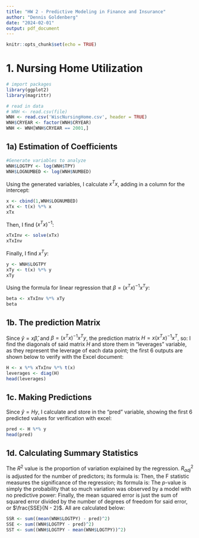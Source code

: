 ```yaml
---
title: "HW 2 - Predictive Modeling in Finance and Insurance"
author: "Dennis Goldenberg"
date: "2024-02-01"
output: pdf_document
---
```


```r
knitr::opts_chunk$set(echo = TRUE)
```

# 1. Nursing Home Utilization

```r
# import packages
library(ggplot2)
library(magrittr)
```

```r
# read in data
# WNH <- read.csv(file)
WNH <- read.csv('WiscNursingHome.csv', header = TRUE)
WNH$CRYEAR <- factor(WNH$CRYEAR)
WNH <- WNH[WNH$CRYEAR == 2001,]
```


## 1a) Estimation of Coefficients

```r
#Generate variables to analyze
WNH$LOGTPY <- log(WNH$TPY)
WNH$LOGNUMBED <- log(WNH$NUMBED)
```

Using the generated variables, I calculate $x^Tx$, adding in a column for the intercept:
```r
x <- cbind(1,WNH$LOGNUMBED)
xTx <- t(x) %*% x
xTx
```

Then, I find $\left(x^Tx\right)^{-1}$:

```r
xTxInv <- solve(xTx)
xTxInv
```

Finally, I find $x^Ty$:
```r
y <- WNH$LOGTPY
xTy <- t(x) %*% y
xTy
```

Using the formula for linear regression that $\beta = (x^Tx)^{-1}x^Ty$:
```r
beta <- xTxInv %*% xTy
beta
```


## 1b. The prediction Matrix
Since $\hat{y} = x\hat{\beta}$, and $\beta = (x^Tx)^{-1}x^Ty$, the prediction matrix $H = x\left(x^Tx\right)^{-1}x^T$, so:
\begin{equation*}
\hat{y} = x(x^Tx)^{-1}x^Ty = Hy
\end{equation*}
I find the diagonals of said matrix $H$ and store them in "leverages" variable, as they represent the leverage of each data point; the first 6 outputs are shown below to verify with the Excel document:

```r
H <- x %*% xTxInv %*% t(x)
leverages <- diag(H)
head(leverages)
```

## 1c. Making Predictions

Since $\hat{y} = Hy$, I calculate and store in the "pred" variable, showing the first 6 predicted values for verification with excel:
```r
pred <- H %*% y 
head(pred)
```

## 1d. Calculating Summary Statistics
The $R^2$ value is the proportion of variation explained by the regression. $R^2_{adj}$ is adjusted for the number of predictors; its formula is:
\begin{equation*}
R^2_{adj} = 1 - \frac{\frac{SSE}{n - p - 1}}{\frac{SST}{n - 1}} = 1 - \frac{\frac{SSE}{n - 2}}{\frac{SST}{n - 1}}
\end{equation*}
Then, the F statistic measures the significance of the regression; its formula is:
\begin{equation*}
F_{stat} = \frac{\frac{SST - SSE}{p}}{\frac{SSE}{N - (p + 1)}} = \frac{SST - SSE}{\frac{SSE}{N - 2}}
\end{equation*}
The $p$-value is simply the probability that so much variation was observed by a model with no predictive power:
\begin{equation*}
p = \mathbb{P}(F \geq F_{stat}), \text{ where } F \sim \text{F-dist}(1,N - 2)
\end{equation*}
Finally, the mean squared error is just the sum of squared error divided by the number of degrees of freedom for said error, or $\frac{SSE}{N - 2}$. All are calculated below:

```r
SSR <- sum((mean(WNH$LOGTPY) - pred)^2)
SSE <- sum((WNH$LOGTPY - pred)^2)
SST <- sum((WNH$LOGTPY - mean(WNH$LOGTPY))^2)
```
